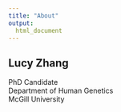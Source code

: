 ```yaml
---
title: "About"
output: 
  html_document
---
```


## Lucy Zhang
PhD Candidate   
Department of Human Genetics  
McGill University  